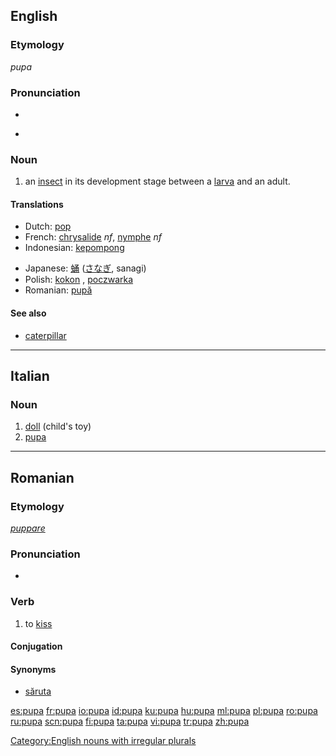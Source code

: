 ==English==

===Etymology===
{{etyl|la}} ''pupa''

===Pronunciation===
* {{audio|en-us-pupa.ogg|Audio (US)}}

* {{rhymes|uːpə}}

===Noun===
{{en-noun|pl=pupae|pl2=pupas}}

# an [[insect]] in its development stage between a [[larva]] and an adult.

====Translations====
{{trans-top|insect}}
* Dutch: [[pop]] {{f}}
* French: [[chrysalide]] ''nf'', [[nymphe]] ''nf''
* Indonesian: [[kepompong]]
{{trans-mid}}
* Japanese: [[蛹]] ([[さなぎ]], sanagi)
* Polish: [[kokon]] {{m}}, [[poczwarka]] {{f}}
* Romanian: [[pupă]] {{f}}
{{trans-bottom}}

====See also====
* [[caterpillar]]

[[Category:English nouns with irregular plurals]]

----

==Italian==

===Noun===
{{it-noun|pup|f|a|e}}

# [[doll]] (child's toy)
# [[#English|pupa]]

----

==Romanian==

===Etymology===
{{etyl|la|ro}} ''[[puppare]]''

===Pronunciation===
* {{IPA|[pu'pa]|lang=ro}}

===Verb===
{{ro-verb|1}}

# {{informal|transitive|or reflexive with accusative|lang=ro}} to [[kiss]]

====Conjugation====
{{ro-conj-a|pup}}

====Synonyms====
* [[săruta]]

[[es:pupa]]
[[fr:pupa]]
[[io:pupa]]
[[id:pupa]]
[[ku:pupa]]
[[hu:pupa]]
[[ml:pupa]]
[[pl:pupa]]
[[ro:pupa]]
[[ru:pupa]]
[[scn:pupa]]
[[fi:pupa]]
[[ta:pupa]]
[[vi:pupa]]
[[tr:pupa]]
[[zh:pupa]]